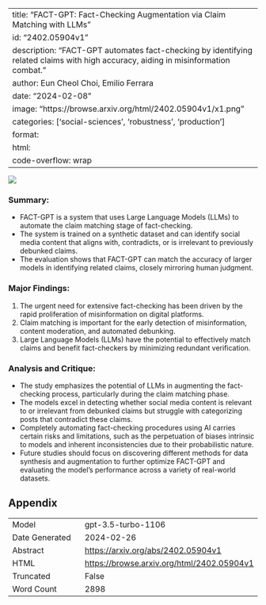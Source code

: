 
---
title: "FACT-GPT: Fact-Checking Augmentation via Claim Matching with LLMs"
id: "2402.05904v1"
description: "FACT-GPT automates fact-checking by identifying related claims with high accuracy, aiding in misinformation combat."
author: Eun Cheol Choi, Emilio Ferrara
date: "2024-02-08"
image: "https://browse.arxiv.org/html/2402.05904v1/x1.png"
categories: ['social-sciences', 'robustness', 'production']
format:
  html:
    code-overflow: wrap
---

![](https://browse.arxiv.org/html/2402.05904v1/x1.png)

### **Summary:**
- FACT-GPT is a system that uses Large Language Models (LLMs) to automate the claim matching stage of fact-checking.
- The system is trained on a synthetic dataset and can identify social media content that aligns with, contradicts, or is irrelevant to previously debunked claims.
- The evaluation shows that FACT-GPT can match the accuracy of larger models in identifying related claims, closely mirroring human judgment.

### Major Findings:
1. The urgent need for extensive fact-checking has been driven by the rapid proliferation of misinformation on digital platforms.
2. Claim matching is important for the early detection of misinformation, content moderation, and automated debunking.
3. Large Language Models (LLMs) have the potential to effectively match claims and benefit fact-checkers by minimizing redundant verification.

### Analysis and Critique:
- The study emphasizes the potential of LLMs in augmenting the fact-checking process, particularly during the claim matching phase.
- The models excel in detecting whether social media content is relevant to or irrelevant from debunked claims but struggle with categorizing posts that contradict these claims.
- Completely automating fact-checking procedures using AI carries certain risks and limitations, such as the perpetuation of biases intrinsic to models and inherent inconsistencies due to their probabilistic nature.
- Future studies should focus on discovering different methods for data synthesis and augmentation to further optimize FACT-GPT and evaluating the model’s performance across a variety of real-world datasets.

## Appendix

|          |          |
|----------|----------|
| Model     | gpt-3.5-turbo-1106       |
| Date Generated     | 2024-02-26       |
| Abstract | [https://arxiv.org/abs/2402.05904v1](https://arxiv.org/abs/2402.05904v1)        |
| HTML     | [https://browse.arxiv.org/html/2402.05904v1](https://browse.arxiv.org/html/2402.05904v1)       |
| Truncated       | False       |
| Word Count       | 2898       |